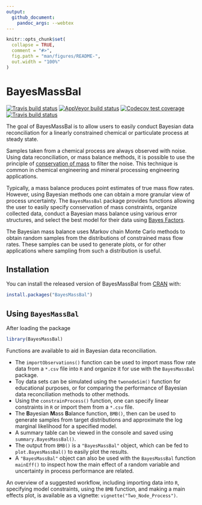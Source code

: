 ```yaml
---
output: 
  github_document:
    pandoc_args: --webtex
---
```


<!-- README.md is generated from README.Rmd. Please edit that file -->

```r
knitr::opts_chunk$set(
  collapse = TRUE,
  comment = "#>",
  fig.path = "man/figures/README-",
  out.width = "100%"
)
```
# BayesMassBal

<!-- badges: start -->
[![Travis build status](https://travis-ci.org/skoermer/BayesMassBal.svg?branch=master)](https://travis-ci.org/skoermer/BayesMassBal)
[![AppVeyor build status](https://ci.appveyor.com/api/projects/status/github/skoermer/BayesMassBal?branch=master&svg=true)](https://ci.appveyor.com/project/skoermer/BayesMassBal)
[![Codecov test coverage](https://codecov.io/gh/skoermer/BayesMassBal/branch/master/graph/badge.svg)](https://codecov.io/gh/skoermer/BayesMassBal?branch=master)
[![Travis build status](https://travis-ci.com/skoermer/BayesMassBal.svg?branch=master)](https://travis-ci.com/skoermer/BayesMassBal)
<!-- badges: end -->

The goal of BayesMassBal is to allow users to easily conduct Bayesian data reconciliation for a linearly constrained chemical or particulate process at steady state.  

Samples taken from a chemical process are always observed with noise.  Using data reconciliation, or mass balance methods, it is possible to use the principle of [conservation of mass](https://en.wikipedia.org/wiki/Conservation_of_mass) to filter the noise. This technique is common in chemical engineering and mineral processing engineering applications.

Typically, a mass balance produces point estimates of true mass flow rates.  However, using Bayesian methods one can obtain a more granular view of process uncertainty.  The `BayesMassBal` package provides functions allowing the user to easily specify conservation of mass constraints, organize collected data, conduct a Bayesian mass balance using various error structures, and select the best model for their data using [Bayes Factors](https://en.wikipedia.org/wiki/Bayes_factor).

The Bayesian mass balance uses Markov chain Monte Carlo methods to obtain random samples from the distributions of constrained mass flow rates.  These samples can be used to generate plots, or for other applications where sampling from such a distribution is useful.

## Installation

You can install the released version of BayesMassBal from [CRAN](https://CRAN.R-project.org) with:

``` r
install.packages("BayesMassBal")
```

## Using `BayesMassBal`

After loading the package

```r
library(BayesMassBal)
```

Functions are available to aid in Bayesian data reconciliation.

* The `importObservations()` function can be used to import mass flow rate data from a `*.csv` file into `R` and organize it for use with the `BayesMassBal` package.
* Toy data sets can be simulated using the `twonodeSim()` function for educational purposes, or for comparing the performance of Bayesian data reconciliation methods to other methods.
* Using the `constrainProcess()` function, one can specify linear constraints in `R` or import them from a `*.csv` file.
* The **B**ayesian **M**ass **B**alance function, `BMB()`, then can be used to generate samples from target distributions and approximate the log marginal likelihood for a specified model.
* A summary table can be viewed in the console and saved using `summary.BayesMassBal()`.
* The output from `BMB()` is a `"BayesMassBal"` object, which can be fed to `plot.BayesMassBal()` to easily plot the results.
*  A `"BayesMassBal"` object can also be used with the `BayesMassBal` function `mainEff()` to inspect how the main effect of a random variable and uncertainty in process performance are related.

An overview of a suggested workflow, including importing data into `R`, specifying model constraints, using the `BMB` function, and making a main effects plot, is available as a vignette: `vignette("Two_Node_Process")`.
